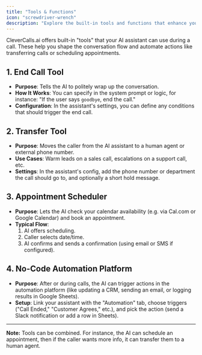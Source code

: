 ```yaml
---
title: "Tools & Functions"
icon: "screwdriver-wrench"
description: "Explore the built-in tools and functions that enhance your AI assistant's capabilities during calls"
---
```


CleverCalls.ai offers built-in "tools" that your AI assistant can use during a call. These help you shape the conversation flow and automate actions like transferring calls or scheduling appointments.

## 1. End Call Tool

- **Purpose**: Tells the AI to politely wrap up the conversation.
- **How It Works**: You can specify in the system prompt or logic, for instance: "If the user says `goodbye`, end the call."
- **Configuration**: In the assistant's settings, you can define any conditions that should trigger the end call.

## 2. Transfer Tool

- **Purpose**: Moves the caller from the AI assistant to a human agent or external phone number.
- **Use Cases**: Warm leads on a sales call, escalations on a support call, etc.
- **Settings**: In the assistant's config, add the phone number or department the call should go to, and optionally a short hold message.

## 3. Appointment Scheduler

- **Purpose**: Lets the AI check your calendar availability (e.g. via Cal.com or Google Calendar) and book an appointment.
- **Typical Flow**:
  1. AI offers scheduling.
  2. Caller selects date/time.
  3. AI confirms and sends a confirmation (using email or SMS if configured).

## 4. No-Code Automation Platform

- **Purpose**: After or during calls, the AI can trigger actions in the automation platform (like updating a CRM, sending an email, or logging results in Google Sheets).
- **Setup**: Link your assistant with the "Automation" tab, choose triggers ("Call Ended," "Customer Agrees," etc.), and pick the action (send a Slack notification or add a row in Sheets).

---

**Note:** Tools can be combined. For instance, the AI can schedule an appointment, then if the caller wants more info, it can transfer them to a human agent.
